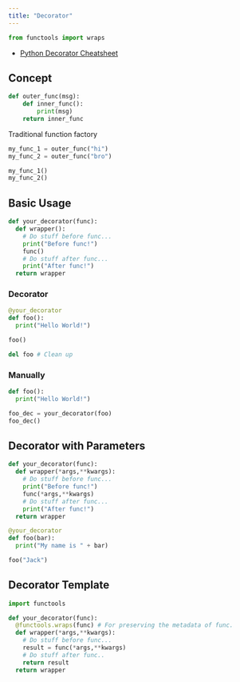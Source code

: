 ```yaml
---
title: "Decorator"
---
```


```python
from functools import wraps
```

- [Python Decorator Cheatsheet](https://www.pythoncheatsheet.org/cheatsheet/decorators)
  
## Concept

```python
def outer_func(msg):
    def inner_func():
        print(msg)
    return inner_func
```

Traditional function factory

```python
my_func_1 = outer_func("hi")
my_func_2 = outer_func("bro")

my_func_1()
my_func_2()
```


## Basic Usage

```python
def your_decorator(func):
  def wrapper():
    # Do stuff before func...
    print("Before func!")
    func()
    # Do stuff after func...
    print("After func!")
  return wrapper
```

### Decorator

```python
@your_decorator
def foo():
  print("Hello World!")

foo()
```

```python
del foo # Clean up
```

### Manually

```python
def foo():
  print("Hello World!")
```

```python
foo_dec = your_decorator(foo)
foo_dec()
```


## Decorator with Parameters

```python
def your_decorator(func):
  def wrapper(*args,**kwargs):
    # Do stuff before func...
    print("Before func!") 
    func(*args,**kwargs)
    # Do stuff after func...
    print("After func!")
  return wrapper

@your_decorator
def foo(bar):
  print("My name is " + bar)

foo("Jack")
```

## Decorator Template

```python
import functools

def your_decorator(func):
  @functools.wraps(func) # For preserving the metadata of func.
  def wrapper(*args,**kwargs):
    # Do stuff before func...
    result = func(*args,**kwargs)
    # Do stuff after func..
    return result
  return wrapper
```